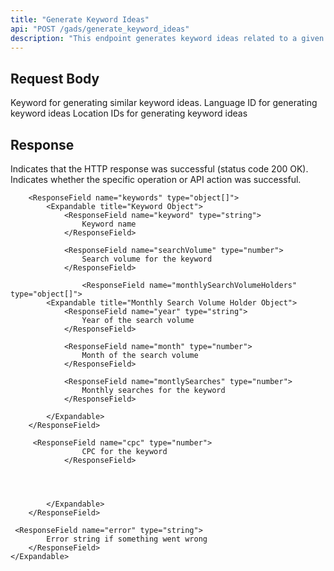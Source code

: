 ```yaml
---
title: "Generate Keyword Ideas"
api: "POST /gads/generate_keyword_ideas"
description: "This endpoint generates keyword ideas related to a given input keyword. It helps users discover relevant search terms along with useful insights such as search volume, cost-per-click (CPC), and monthly trends. Ideal for planning and optimizing Google Ads campaigns based on real search behavior."
---
```


## Request Body

<ParamField body="keyword" type="string" required>
	Keyword for generating similar keyword ideas.
</ParamField>

<ParamField body="languageId" type="number">
	Language ID for generating keyword ideas
</ParamField>

<ParamField body="locationIds" type="string[]">
	Location IDs for generating keyword ideas
</ParamField>

## Response

<ResponseField name="success" type="boolean">
	Indicates that the HTTP response was successful (status code 200 OK).
</ResponseField>

<ResponseField name="results" type="object">
  <Expandable title="Results Object">
        <ResponseField name="success" type="boolean">
			Indicates whether the specific operation or API action was successful.
        </ResponseField>

       	<ResponseField name="keywords" type="object[]">
            <Expandable title="Keyword Object">
                <ResponseField name="keyword" type="string">
                    Keyword name
                </ResponseField>

                <ResponseField name="searchVolume" type="number">
                    Search volume for the keyword
                </ResponseField>

                  	<ResponseField name="monthlySearchVolumeHolders" type="object[]">
            <Expandable title="Monthly Search Volume Holder Object">
                <ResponseField name="year" type="string">
                    Year of the search volume
                </ResponseField>

                <ResponseField name="month" type="number">
                    Month of the search volume
                </ResponseField>

                <ResponseField name="montlySearches" type="number">
                    Monthly searches for the keyword
                </ResponseField>
 
            </Expandable>
        </ResponseField>

         <ResponseField name="cpc" type="number">
                    CPC for the keyword
                </ResponseField>

               

       
            </Expandable>
        </ResponseField>

     <ResponseField name="error" type="string">
    		Error string if something went wrong
    	</ResponseField>
    </Expandable>
</ResponseField>